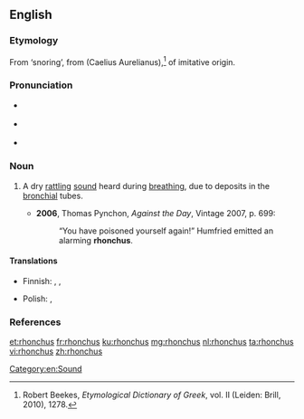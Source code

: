 {{was wotd|2009|November|16}}
==English==

===Etymology===
From {{etyl|la|en}} {{term|rhonchus|lang=la}} ‘snoring’, from {{etyl|grc|en}} {{term|ῥόγχος|lang=grc}} (Caelius Aurelianus),<ref>Robert Beekes, ''Etymological Dictionary of Greek'', vol. II (Leiden: Brill, 2010), 1278.</ref> of imitative origin.

===Pronunciation===
* {{a|UK}} {{IPA|/ˈɹɒŋ.kəs/|lang=en}}
* {{a|US}} {{IPA|/ˈɹɑŋ.kəs/|lang=en}}
* {{audio|En-us-rhonchus.ogg|Audio (US)|lang=en}}

===Noun===
{{en-noun|rhonchi}}

# {{context|medicine|lang=en}} A dry [[rattling]] [[sound]] heard during [[breathing]], due to deposits in the [[bronchial]] tubes.
#* '''2006''', Thomas Pynchon, ''Against the Day'', Vintage 2007, p. 699:
#*: “You have poisoned yourself again!” Humfried emitted an alarming '''rhonchus'''.

====Translations====
{{trans-top|sound}}
* Finnish: {{t|fi|rohina}}, {{t|fi|rahina}}, {{t+|fi|korina}}
{{trans-mid}}
* Polish: {{t+|pl|rzężenie}}, {{t|pl|rzężenia|p}}
{{trans-bottom}}

===References===
<references/>

[[Category:en:Sound]]

[[et:rhonchus]]
[[fr:rhonchus]]
[[ku:rhonchus]]
[[mg:rhonchus]]
[[nl:rhonchus]]
[[ta:rhonchus]]
[[vi:rhonchus]]
[[zh:rhonchus]]